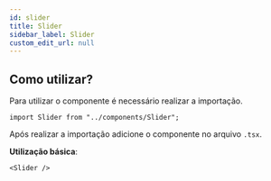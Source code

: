 ```yaml
---
id: slider
title: Slider
sidebar_label: Slider
custom_edit_url: null
---
```



## Como utilizar?

Para utilizar o componente é necessário realizar a importação.

```tsx
import Slider from "../components/Slider";
```

Após realizar a importação adicione o componente no arquivo `.tsx`.

**Utilização básica**:

```tsx
<Slider />
```

<Slider />
